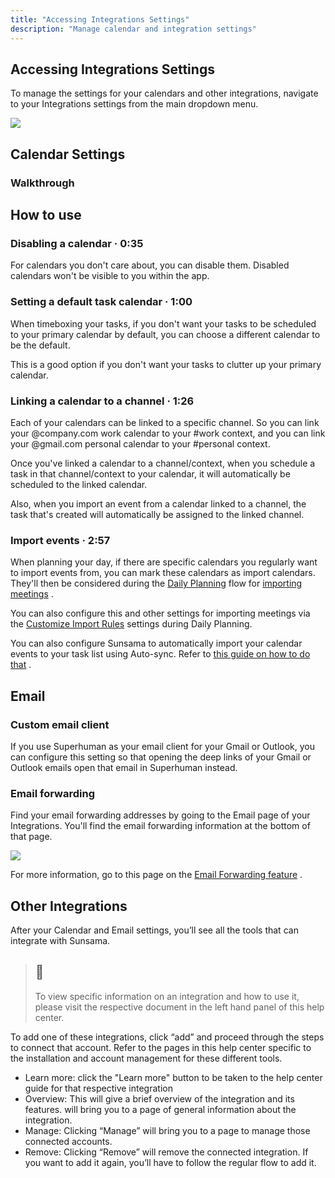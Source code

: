```yaml
---
title: "Accessing Integrations Settings"
description: "Manage calendar and integration settings"
---
```

## Accessing Integrations Settings

To manage the settings for your calendars and other integrations, navigate to your Integrations settings from the main dropdown menu.

![](https://files.readme.io/4e0c49c-Screenshot_2023-02-17_at_2.56.14_PM.png)

## Calendar Settings

### Walkthrough

## How to use

### Disabling a calendar · 0:35

For calendars you don't care about, you can disable them. Disabled calendars won't be visible to you within the app.

### Setting a default task calendar · 1:00

When timeboxing your tasks, if you don't want your tasks to be scheduled to your primary calendar by default, you can choose a different calendar to be the default.

This is a good option if you don't want your tasks to clutter up your primary calendar.

### Linking a calendar to a channel · 1:26

Each of your calendars can be linked to a specific channel. So you can link your @company.com work calendar to your #work context, and you can link your @gmail.com personal calendar to your #personal context.

Once you've linked a calendar to a channel/context, when you schedule a task in that channel/context to your calendar, it will automatically be scheduled to the linked calendar.

Also, when you import an event from a calendar linked to a channel, the task that's created will automatically be assigned to the linked channel.

### Import events · 2:57

When planning your day, if there are specific calendars you regularly want to import events from, you can mark these calendars as import calendars. They'll then be considered during the [Daily Planning](/docs/daily-planning-add)
 flow for [importing meetings](/docs/importing-meetings)
.

You can also configure this and other settings for importing meetings via the [Customize Import Rules](/docs/importing-meetings#customizing-import-rules)
 settings during Daily Planning.

You can also configure Sunsama to automatically import your calendar events to your task list using Auto-sync. Refer to [this guide on how to do that](/docs/importing-meetings#importing-events-automatically)
.

## Email

### Custom email client

If you use Superhuman as your email client for your Gmail or Outlook, you can configure this setting so that opening the deep links of your Gmail or Outlook emails open that email in Superhuman instead.

### Email forwarding

Find your email forwarding addresses by going to the Email page of your Integrations. You'll find the email forwarding information at the bottom of that page.

![](https://files.readme.io/f2a2048-Screenshot_2023-02-17_at_2.34.30_PM.png)

For more information, go to this page on the [Email Forwarding feature](/docs/email-forwarding)
.

## Other Integrations

After your Calendar and Email settings, you’ll see all the tools that can integrate with Sunsama.

> ## 📘
> 
> To view specific information on an integration and how to use it, please visit the respective document in the left hand panel of this help center.

To add one of these integrations, click “add” and proceed through the steps to connect that account. Refer to the pages in this help center specific to the installation and account management for these different tools.

*   Learn more: click the "Learn more" button to be taken to the help center guide for that respective integration
*   Overview: This will give a brief overview of the integration and its features. will bring you to a page of general information about the integration.
*   Manage: Clicking “Manage” will bring you to a page to manage those connected accounts.
*   Remove: Clicking “Remove” will remove the connected integration. If you want to add it again, you’ll have to follow the regular flow to add it.